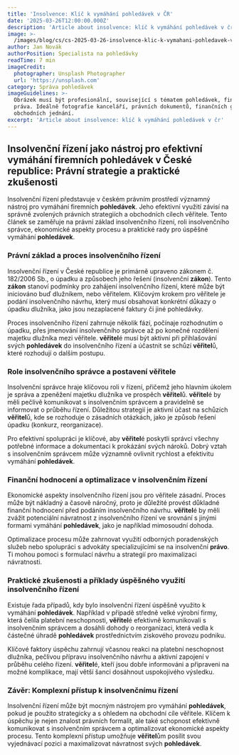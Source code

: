 ```yaml
---
title: 'Insolvence: Klíč k vymáhání pohledávek v ČR'
date: '2025-03-26T12:00:00.000Z'
description: 'Article about insolvence: klíč k vymáhání pohledávek v čr'
image: >-
  /images/blog/cs/cs-2025-03-26-insolvence-klic-k-vymahani-pohledavek-v-cr-1743103042689.jpg
author: Jan Novák
authorPosition: Specialista na pohledávky
readTime: 7 min
imageCredit:
  photographer: Unsplash Photographer
  url: 'https://unsplash.com'
category: Správa pohledávek
imageGuidelines: >-
  Obrázek musí být profesionální, související s tématem pohledávek, financí nebo
  práva. Ideálně fotografie kanceláří, právních dokumentů, finančních grafů nebo
  obchodních jednání.
excerpt: 'Article about insolvence: klíč k vymáhání pohledávek v čr'
---
```

## Insolvenční řízení jako nástroj pro efektivní vymáhání firemních **pohledávek** v České republice: Právní strategie a praktické zkušenosti

Insolvenční řízení představuje v českém právním prostředí významný nástroj pro vymáhání firemních **pohledávek**. Jeho efektivní využití závisí na správně zvolených právních strategiích a obchodních cílech věřitele. Tento článek se zaměřuje na právní základ insolvenčního řízení, roli insolvenčního správce, ekonomické aspekty procesu a praktické rady pro úspěšné vymáhání **pohledávek**.

### Právní základ a proces insolvenčního řízení

Insolvenční řízení v České republice je primárně upraveno zákonem č. 182/2006 Sb., o úpadku a způsobech jeho řešení (insolvenční **zákon**). Tento **zákon** stanoví podmínky pro zahájení insolvenčního řízení, které může být iniciováno buď dlužníkem, nebo věřitelem. Klíčovým krokem pro věřitele je podání insolvenčního návrhu, který musí obsahovat konkrétní důkazy o úpadku dlužníka, jako jsou nezaplacené faktury či jiné pohledávky.

Proces insolvenčního řízení zahrnuje několik fází, počínaje rozhodnutím o úpadku, přes jmenování insolvenčního správce až po konečné rozdělení majetku dlužníka mezi věřitele. **věřitel**é musí být aktivní při přihlašování svých **pohledávek** do insolvenčního řízení a účastnit se schůzí **věřitel**ů, které rozhodují o dalším postupu.

### Role insolvenčního správce a postavení věřitele

Insolvenční správce hraje klíčovou roli v řízení, přičemž jeho hlavním úkolem je správa a zpeněžení majetku dlužníka ve prospěch **věřitel**ů. **věřitel**é by měli pečlivě komunikovat s insolvenčním správcem a pravidelně se informovat o průběhu řízení. Důležitou strategií je aktivní účast na schůzích **věřitel**ů, kde se rozhoduje o zásadních otázkách, jako je způsob řešení úpadku (konkurz, reorganizace).

Pro efektivní spolupráci je klíčové, aby **věřitel**é poskytli správci všechny potřebné informace a dokumentaci k prokázání svých nároků. Dobrý vztah s insolvenčním správcem může významně ovlivnit rychlost a efektivitu vymáhání **pohledávek**.

### Finanční hodnocení a optimalizace v insolvenčním řízení

Ekonomické aspekty insolvenčního řízení jsou pro věřitele zásadní. Proces může být nákladný a časově náročný, proto je důležité provést důkladné finanční hodnocení před podáním insolvenčního návrhu. **věřitel**é by měli zvážit potenciální návratnost z insolvenčního řízení ve srovnání s jinými formami vymáhání **pohledávek**, jako je například mimosoudní dohoda.

Optimalizace procesu může zahrnovat využití odborných poradenských služeb nebo spolupráci s advokáty specializujícími se na insolvenční **právo**. Ti mohou pomoci s formulací návrhu a strategií pro maximalizaci návratnosti.

### Praktické zkušenosti a příklady úspěšného využití insolvenčního řízení

Existuje řada případů, kdy bylo insolvenční řízení úspěšně využito k vymáhání **pohledávek**. Například v případě středně velké výrobní firmy, která čelila platební neschopnosti, **věřitel**é efektivně komunikovali s insolvenčním správcem a dosáhli dohody o reorganizaci, která vedla k částečné úhradě **pohledávek** prostřednictvím ziskového provozu podniku.

Klíčové faktory úspěchu zahrnují včasnou reakci na platební neschopnost dlužníka, pečlivou přípravu insolvenčního návrhu a aktivní zapojení v průběhu celého řízení. **věřitel**é, kteří jsou dobře informováni a připraveni na možné komplikace, mají větší šanci dosáhnout uspokojivého výsledku.

### Závěr: Komplexní přístup k insolvenčnímu řízení

Insolvenční řízení může být mocným nástrojem pro vymáhání **pohledávek**, pokud je použito strategicky a s ohledem na obchodní cíle věřitele. Klíčem k úspěchu je nejen znalost právních formalit, ale také schopnost efektivně komunikovat s insolvenčním správcem a optimalizovat ekonomické aspekty procesu. Tento komplexní přístup umožňuje **věřitel**ům posílit svou vyjednávací pozici a maximalizovat návratnost svých **pohledávek**.
